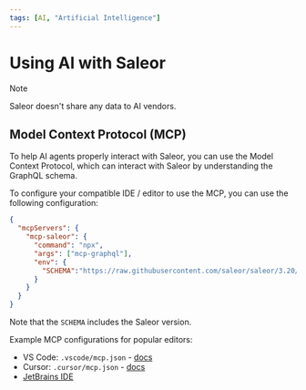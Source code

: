 ```yaml
---
tags: [AI, "Artificial Intelligence"]
---
```


# Using AI with Saleor

> [!NOTE]
> Saleor doesn't share any data to AI vendors.

## Model Context Protocol (MCP)

To help AI agents properly interact with Saleor, you can use the Model Context Protocol, which can interact with Saleor by understanding the GraphQL schema.

To configure your compatible IDE / editor to use the MCP, you can use the following configuration:

```json
{
  "mcpServers": {
    "mcp-saleor": {
      "command": "npx",
      "args": ["mcp-graphql"],
      "env": {
        "SCHEMA":"https://raw.githubusercontent.com/saleor/saleor/3.20/saleor/graphql/schema.graphql"
      }
    }
  }
}

```

Note that the `SCHEMA` includes the Saleor version.

Example MCP configurations for popular editors:
- VS Code: `.vscode/mcp.json` - [docs](https://code.visualstudio.com/docs/copilot/chat/mcp-servers)
- Cursor: `.cursor/mcp.json` - [docs](https://docs.cursor.com/context/model-context-protocol#configuration-locations)
- [JetBrains IDE](https://www.jetbrains.com/help/ai-assistant/configure-an-mcp-server.html)

